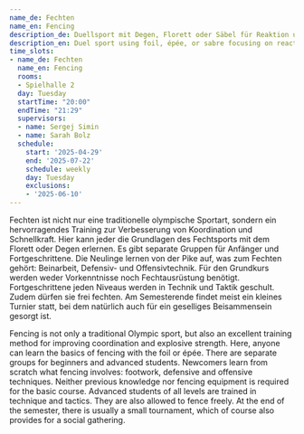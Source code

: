 ```yaml
---
name_de: Fechten
name_en: Fencing
description_de: Duellsport mit Degen, Florett oder Säbel für Reaktion und Technik.
description_en: Duel sport using foil, épée, or sabre focusing on reaction and technique.
time_slots:
- name_de: Fechten
  name_en: Fencing
  rooms:
  - Spielhalle 2
  day: Tuesday
  startTime: "20:00"
  endTime: "21:29"
  supervisors:
  - name: Sergej Simin
  - name: Sarah Bolz
  schedule:
    start: '2025-04-29'
    end: '2025-07-22'
    schedule: weekly
    day: Tuesday
    exclusions:
    - '2025-06-10'
---
```


<Locale value="de">
 

 Fechten ist nicht nur eine traditionelle olympische Sportart, sondern ein
hervorragendes Training zur Verbesserung von Koordination und Schnellkraft. Hier
kann jeder die Grundlagen des Fechtsports mit dem Florett oder Degen erlernen.
Es gibt separate Gruppen für Anfänger und Fortgeschrittene. Die Neulinge lernen
von der Pike auf, was zum Fechten gehört: Beinarbeit, Defensiv- und
Offensivtechnik. Für den Grundkurs werden weder Vorkenntnisse noch
Fechtausrüstung benötigt. Fortgeschrittene jeden Niveaus werden in Technik und
Taktik geschult. Zudem dürfen sie frei fechten. Am Semesterende findet meist ein
kleines Turnier statt, bei dem natürlich auch für ein geselliges Beisammensein
gesorgt ist.

</Locale>
<Locale value="en">
 

 Fencing is not only a traditional Olympic sport, but also an excellent training
method for improving coordination and explosive strength. Here, anyone can learn
the basics of fencing with the foil or épée. There are separate groups for
beginners and advanced students. Newcomers learn from scratch what fencing
involves: footwork, defensive and offensive techniques. Neither previous
knowledge nor fencing equipment is required for the basic course. Advanced
students of all levels are trained in technique and tactics. They are also
allowed to fence freely. At the end of the semester, there is usually a small
tournament, which of course also provides for a social gathering.&nbsp;

</Locale>
